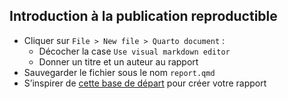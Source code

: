 :::{.callout-tip collapse="true" icon=false}
## Introduction à la publication reproductible

:::{.incremental}
- Cliquer sur `File > New file > Quarto document` :
    + Décocher la case `Use visual markdown editor`
    + Donner un titre et un auteur au rapport
- Sauvegarder le fichier sous le nom `report.qmd`
- S'inspirer de [cette base de départ](https://raw.githubusercontent.com/InseeFrLab/formation-bonnes-pratiques-R/1b6d4e88328c91b37da0b6f18f3dd1080db81aac/report.qmd)
pour créer votre rapport
:::

:::
